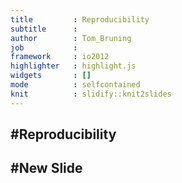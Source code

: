 ```yaml
---
title         : Reproducibility
subtitle      :
author        : Tom_Bruning
job           :    
framework     : io2012
highlighter   : highlight.js
widgets       : []
mode          : selfcontained
knit          : slidify::knit2slides
---
```


#Reproducibility
---

#New Slide
---
